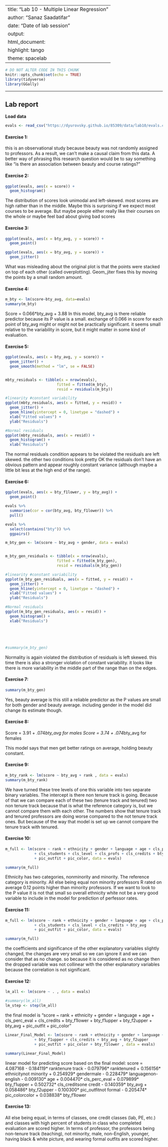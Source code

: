 
---
title: "Lab 10 - Multiple Linear Regression"
author: "Sanaz Saadatifar"
date: "Date of lab session"
output: 
  html_document: 
    highlight: tango
    theme: spacelab
---

```{r setup, include=FALSE}
# DO NOT ALTER CODE IN THIS CHUNK
knitr::opts_chunk$set(echo = TRUE)
library(tidyverse)
library(GGally)
```

* * *

## Lab report

**Load data**
```{r load-data}
evals <- read_csv("https://dyurovsky.github.io/85309/data/lab10/evals.csv")
```

#### Exercise 1:

this is an observational study because beauty was not randomly assigned to professors. As a result, we can't make a causal claim from this data. A better way of phrasing this research question would be to say something like “is there an association between beauty and course ratings?”


#### Exercise 2: 
```{r}
ggplot(evals, aes(x = score)) +
  geom_histogram()
```
The distribution of scores look unimodal and left-skewed. most scores are high rather than in the middle. Maybe this is surprising if we expect most courses to be average. But maybe people either really like their courses on the whole or maybe feel bad about giving bad scores

#### Exercise 3: 
```{r}
ggplot(evals, aes(x = bty_avg, y = score)) + 
  geom_point()

ggplot(evals, aes(x = bty_avg, y = score)) + 
  geom_jitter()
```
What was misleading about the original plot is that the points were stacked on top of each other (called overplotting). Geom_jiter fixes this by moving the points by a small random amount.

#### Exercise 4: 
```{r}
m_bty <- lm(score~bty_avg, data=evals)
summary(m_bty)
```
Score = 0.066*bty_avg + 3.88
In this model, bty_avg is there reliable predictor because its P value is a small.
exchange of 0.066 in score for each point of bty_avg might or might not be practically significant.
it seems small relative to the variability in score, but it might matter in some kind of evaluation.

#### Exercise 5: 
```{r}
ggplot(evals, aes(x = bty_avg, y = score)) + 
  geom_jitter() +
  geom_smooth(method = "lm", se = FALSE)


mbty_residuals <- tibble(x = nrow(evals),
                       fitted = fitted(m_bty), 
                       resid = residuals(m_bty))

#linearity #constant variability
ggplot(mbty_residuals, aes(x = fitted, y = resid)) + 
  geom_jitter() +
  geom_hline(yintercept = 0, linetype = "dashed") +
  xlab("Fitted values") +
  ylab("Residuals")

#Normal residuals
ggplot(mbty_residuals, aes(x = resid)) + 
  geom_histogram() +
  xlab("Residuals")


```
The normal residuals condition appears to be violated the residuals are left skewed. the other two conditions look pretty OK the residuals don't have an obvious pattern and appear roughly constant variance (although maybe a little bit less at the high end of the range).

#### Exercise 6:
```{r}
ggplot(evals, aes(x = bty_f1lower, y = bty_avg)) + 
  geom_point()

evals %>%
  summarise(cor = cor(bty_avg, bty_f1lower)) %>%
  pull()

evals %>%
  select(contains("bty")) %>%
  ggpairs()

m_bty_gen <- lm(score ~ bty_avg + gender, data = evals)


m_bty_gen_residuals <- tibble(x = nrow(evals),
                       fitted = fitted(m_bty_gen), 
                       resid = residuals(m_bty_gen))

#linearity #constant variability
ggplot(m_bty_gen_residuals, aes(x = fitted, y = resid)) + 
  geom_jitter() +
  geom_hline(yintercept = 0, linetype = "dashed") +
  xlab("Fitted values") +
  ylab("Residuals")

#Normal residuals
ggplot(m_bty_gen_residuals, aes(x = resid)) + 
  geom_histogram() +
  xlab("Residuals")





#summary(m_bty_gen)
```
Normality is again violated the distribution of residuals is left skewed. this time there is also a stronger violation of constant variability. it looks like there is more variability in the middle part of the range than on the edges.

#### Exercise 7:
```{r}
summary(m_bty_gen)
```
Yes, beauty average is this still a reliable predictor as the P values are small for both gender and beauty average. including gender in the model did change its estimate though.

#### Exercise 8: 

Score = 3.91 + .074*bty_avg   for males
Score = 3.74 + .074*bty_avg   for females

This model says that men get better ratings on average, holding beauty constant.

#### Exercise 9:
```{r}
m_bty_rank <- lm(score ~ bty_avg + rank , data = evals)
summary(m_bty_rank)
```
We have turned these tree levels of one this variable into two separate binary variables. The intercept is there non tenure track is going. Because of that we can compare each of these two (tenure track and tenured) two non tenure track because that is what the reference category is, but we cannot compare them with each other. The numbers show that tenure track and tenured professors are doing worse compared to the not tenure track ones. But because of the way that model is set up we cannot compare the tenure track with tenured.

#### Exercise 10:
```{r}
m_full <- lm(score ~ rank + ethnicity + gender + language + age + cls_perc_eval 
             + cls_students + cls_level + cls_profs + cls_credits + bty_avg 
             + pic_outfit + pic_color, data = evals)

summary(m_full)
```
Ethnicity has two categories, nonminority and minority. The reference category is minority. All else being equal non minority professors R rated on average 0.12 points higher than minority professors. If we want to look to the P value it is not that small so overall ethnicity white not be a very good variable to include in the model for prediction of perfessor rates.

#### Exercise 11:
```{r}
m_full <- lm(score ~ rank + ethnicity + gender + language + age + cls_perc_eval 
             + cls_students + cls_level + cls_credits + bty_avg 
             + pic_outfit + pic_color, data = evals)

summary(m_full)
```
the coefficients and significance of the other explanatory variables slightly changed, the changes are very small so we can ignore it and we can consider that as no change.  so because it is considered as no change then the dropped variable was not collinear with the other explanatory variables because the correlation is not significant. 

#### Exercise 12:
```{r}
lm_all <- lm(score ~ . , data = evals)

#summary(lm_all)
lm_step <- step(lm_all)
```
the final model is "score ~ rank + ethnicity + gender + language + age + cls_perc_eval + cls_credits + bty_f1lower + bty_f1upper + bty_f2upper + bty_avg + pic_outfit + pic_color"

```{r}
Linear_Final_Model <- lm(score ~ rank + ethnicity + gender + language + age + cls_perc_eval 
             + bty_f1upper + cls_credits + bty_avg + bty_f2upper 
             + pic_outfit + pic_color + bty_f1lower , data = evals)

summary(Linear_Final_Model)
```
 linear model for predicting score based on the final model:
score = 4.087168 - 0.184119* ranktenure track - 0.079796* ranktenured + 0.156156* ethnicitynot minority + 0.254929* gendermale - 0.228479* languagenon-english - 0.009130* age + 0.004470* cls_perc_eval + 0.079899* bty_f1upper + 0.502732* cls_creditsone credit - 0.140359* bty_avg + 0.058486* bty_f2upper - 0.100300* pic_outfitnot formal - 0.205474* pic_colorcolor + 0.038838* bty_f1lower

#### Exercise 13:

All else being equal, in terms of classes, one credit classes (lab, PE, etc.) and classes with high percent of students in class who completed evaluation are scored higher. In terms of professor, the professors being non-tenure track (teaching), not minority, male, non-English, younger, having black & white picture, and wearing formal outfits are scored higher. 